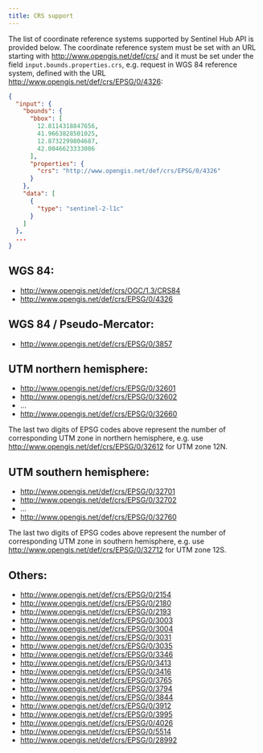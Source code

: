 ```yaml
---
title: CRS support
---
```


The list of coordinate reference systems supported by Sentinel Hub API
is provided below. The coordinate reference system must be set with an
URL starting with
[http://www.opengis.net/def/crs/](http://www.opengis.net/def/crs/){target="_blank"}
and it must be set under the field `input.bounds.properties.crs`, e.g.
request in WGS 84 reference system, defined with the URL
[http://www.opengis.net/def/crs/EPSG/0/4326](http://www.opengis.net/def/crs/EPSG/0/4326){target="_blank"}:

``` json
{
  "input": {
    "bounds": {
      "bbox": [
        12.8114318847656,
        41.9663828501025,
        12.8732299804687,
        42.0046623333086
      ],
      "properties": {
        "crs": "http://www.opengis.net/def/crs/EPSG/0/4326"
      }
    },
    "data": [
      {
        "type": "sentinel-2-l1c"
      }
    ]
  },
  ...
}
```

## WGS 84:

-   [http://www.opengis.net/def/crs/OGC/1.3/CRS84](http://www.opengis.net/def/crs/OGC/1.3/CRS84){target="_blank"}
-   [http://www.opengis.net/def/crs/EPSG/0/4326](http://www.opengis.net/def/crs/EPSG/0/4326){target="_blank"}

## WGS 84 / Pseudo-Mercator: {#wgs-84--pseudo-mercator}

-   [http://www.opengis.net/def/crs/EPSG/0/3857](http://www.opengis.net/def/crs/EPSG/0/3857){target="_blank"}

## UTM northern hemisphere:

-   [http://www.opengis.net/def/crs/EPSG/0/32601](http://www.opengis.net/def/crs/EPSG/0/32601){target="_blank"}
-   [http://www.opengis.net/def/crs/EPSG/0/32602](http://www.opengis.net/def/crs/EPSG/0/32602){target="_blank"}
-   \...
-   [http://www.opengis.net/def/crs/EPSG/0/32660](http://www.opengis.net/def/crs/EPSG/0/32660){target="_blank"}

The last two digits of EPSG codes above represent the number of
corresponding UTM zone in northern hemisphere, e.g. use
[http://www.opengis.net/def/crs/EPSG/0/32612](http://www.opengis.net/def/crs/EPSG/0/32612){target="_blank"}
for UTM zone 12N.

## UTM southern hemisphere:

-   [http://www.opengis.net/def/crs/EPSG/0/32701](http://www.opengis.net/def/crs/EPSG/0/32701){target="_blank"}
-   [http://www.opengis.net/def/crs/EPSG/0/32702](http://www.opengis.net/def/crs/EPSG/0/32702){target="_blank"}
-   \...
-   [http://www.opengis.net/def/crs/EPSG/0/32760](http://www.opengis.net/def/crs/EPSG/0/32760){target="_blank"}

The last two digits of EPSG codes above represent the number of
corresponding UTM zone in southern hemisphere, e.g. use
[http://www.opengis.net/def/crs/EPSG/0/32712](http://www.opengis.net/def/crs/EPSG/0/32712){target="_blank"}
for UTM zone 12S.

## Others:

-   [http://www.opengis.net/def/crs/EPSG/0/2154](http://www.opengis.net/def/crs/EPSG/0/2154){target="_blank"}
-   [http://www.opengis.net/def/crs/EPSG/0/2180](http://www.opengis.net/def/crs/EPSG/0/2180){target="_blank"}
-   [http://www.opengis.net/def/crs/EPSG/0/2193](http://www.opengis.net/def/crs/EPSG/0/2193){target="_blank"}
-   [http://www.opengis.net/def/crs/EPSG/0/3003](http://www.opengis.net/def/crs/EPSG/0/3003){target="_blank"}
-   [http://www.opengis.net/def/crs/EPSG/0/3004](http://www.opengis.net/def/crs/EPSG/0/3004){target="_blank"}
-   [http://www.opengis.net/def/crs/EPSG/0/3031](http://www.opengis.net/def/crs/EPSG/0/3031){target="_blank"}
-   [http://www.opengis.net/def/crs/EPSG/0/3035](http://www.opengis.net/def/crs/EPSG/0/3035){target="_blank"}
-   [http://www.opengis.net/def/crs/EPSG/0/3346](http://www.opengis.net/def/crs/EPSG/0/3346){target="_blank"}
-   [http://www.opengis.net/def/crs/EPSG/0/3413](http://www.opengis.net/def/crs/EPSG/0/3413){target="_blank"}
-   [http://www.opengis.net/def/crs/EPSG/0/3416](http://www.opengis.net/def/crs/EPSG/0/3416){target="_blank"}
-   [http://www.opengis.net/def/crs/EPSG/0/3765](http://www.opengis.net/def/crs/EPSG/0/3765){target="_blank"}
-   [http://www.opengis.net/def/crs/EPSG/0/3794](http://www.opengis.net/def/crs/EPSG/0/3794){target="_blank"}
-   [http://www.opengis.net/def/crs/EPSG/0/3844](http://www.opengis.net/def/crs/EPSG/0/3844){target="_blank"}
-   [http://www.opengis.net/def/crs/EPSG/0/3912](http://www.opengis.net/def/crs/EPSG/0/3912){target="_blank"}
-   [http://www.opengis.net/def/crs/EPSG/0/3995](http://www.opengis.net/def/crs/EPSG/0/3995){target="_blank"}
-   [http://www.opengis.net/def/crs/EPSG/0/4026](http://www.opengis.net/def/crs/EPSG/0/4026){target="_blank"}
-   [http://www.opengis.net/def/crs/EPSG/0/5514](http://www.opengis.net/def/crs/EPSG/0/5514){target="_blank"}
-   [http://www.opengis.net/def/crs/EPSG/0/28992](http://www.opengis.net/def/crs/EPSG/0/28992){target="_blank"}
